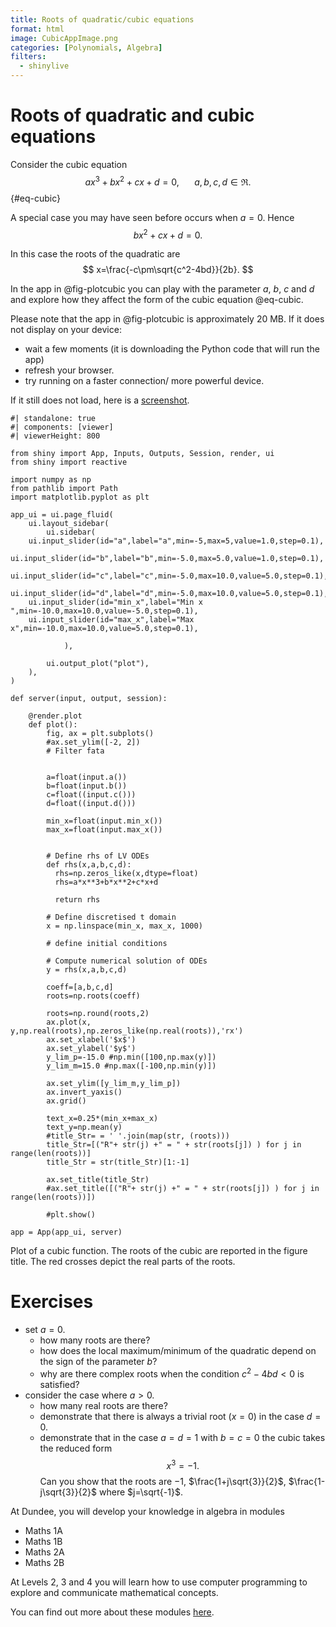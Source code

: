 ```yaml
---
title: Roots of quadratic/cubic equations
format: html 
image: CubicAppImage.png
categories: [Polynomials, Algebra]
filters:
  - shinylive
---
```


# Roots of quadratic and cubic equations

Consider the cubic equation
$$
ax^3+bx^2+cx+d=0, \ \ \quad a,b,c, d \in \Re.
$$ {#eq-cubic}

A special case you may have seen before occurs when $a=0$. Hence
$$
bx^2+cx+d=0.
$$

In this case the roots of the quadratic are
$$
x=\frac{-c\pm\sqrt{c^2-4bd}}{2b}.
$$

In the app in @fig-plotcubic you can play with the parameter $a$, $b$, $c$ and $d$ and explore how they affect the form of the cubic equation @eq-cubic. 

:::{.callout-tip}
Please note that the app in @fig-plotcubic is approximately 20 MB. If it does not display on your device:

- wait a few moments (it is downloading the Python code that will run the app) 
- refresh your browser.  
- try running on a faster connection/ more powerful device.

If it still does not load, here is a [screenshot](CubicRootsDemo.png).

:::

:::{#fig-plotcubic}
```shinylive-python
#| standalone: true
#| components: [viewer]
#| viewerHeight: 800

from shiny import App, Inputs, Outputs, Session, render, ui
from shiny import reactive

import numpy as np
from pathlib import Path
import matplotlib.pyplot as plt

app_ui = ui.page_fluid(
    ui.layout_sidebar(
        ui.sidebar(
    ui.input_slider(id="a",label="a",min=-5,max=5,value=1.0,step=0.1),
    ui.input_slider(id="b",label="b",min=-5.0,max=5.0,value=1.0,step=0.1),
    ui.input_slider(id="c",label="c",min=-5.0,max=10.0,value=5.0,step=0.1),            
    ui.input_slider(id="d",label="d",min=-5.0,max=10.0,value=5.0,step=0.1),            
    ui.input_slider(id="min_x",label="Min x ",min=-10.0,max=10.0,value=-5.0,step=0.1),  
    ui.input_slider(id="max_x",label="Max x",min=-10.0,max=10.0,value=5.0,step=0.1),
        
            ),

        ui.output_plot("plot"),
    ),
)

def server(input, output, session):
    
    @render.plot
    def plot():
        fig, ax = plt.subplots()
        #ax.set_ylim([-2, 2])
        # Filter fata
        
        
        a=float(input.a())
        b=float(input.b())
        c=float((input.c()))
        d=float((input.d()))

        min_x=float(input.min_x())
        max_x=float(input.max_x())

        
        # Define rhs of LV ODEs
        def rhs(x,a,b,c,d):
          rhs=np.zeros_like(x,dtype=float)
          rhs=a*x**3+b*x**2+c*x+d

          return rhs

        # Define discretised t domain
        x = np.linspace(min_x, max_x, 1000)

        # define initial conditions
        
        # Compute numerical solution of ODEs
        y = rhs(x,a,b,c,d)

        coeff=[a,b,c,d]
        roots=np.roots(coeff)

        roots=np.round(roots,2)
        ax.plot(x, y,np.real(roots),np.zeros_like(np.real(roots)),'rx')
        ax.set_xlabel('$x$')
        ax.set_ylabel('$y$')
        y_lim_p=-15.0 #np.min([100,np.max(y)])
        y_lim_m=15.0 #np.max([-100,np.min(y)])

        ax.set_ylim([y_lim_m,y_lim_p])
        ax.invert_yaxis()
        ax.grid()

        text_x=0.25*(min_x+max_x)
        text_y=np.mean(y)
        #title_Str= = ' '.join(map(str, (roots)))
        title_Str=[("R"+ str(j) +" = " + str(roots[j]) ) for j in range(len(roots))]
        title_Str = str(title_Str)[1:-1]

        ax.set_title(title_Str)
        #ax.set_title([("R"+ str(j) +" = " + str(roots[j]) ) for j in range(len(roots))])

        #plt.show()
    
app = App(app_ui, server)
```

Plot of a cubic function. The roots of the cubic are reported in the figure title. The red crosses depict the real parts of the roots. 
:::

# Exercises 

* set $a=0$.
  - how many roots are there?
  - how does the local maximum/minimum of the quadratic depend on the sign of the parameter $b$?
  - why are there complex roots when the condition $c^2-4bd<0$ is satisfied?

* consider the case where $a>0$. 
  - how many real roots are there?
  - demonstrate that there is always a trivial root ($x=0$) in the case $d=0$.
  - demonstrate that in the case $a=d=1$ with $b=c=0$ the cubic takes the reduced form
  $$
      x^3=-1.
  $$
  Can you show that the roots are 
     $-1$, $\frac{1+j\sqrt{3}}{2}$, $\frac{1-j\sqrt{3}}{2}$ where $j=\sqrt{-1}$. 




:::{.callout-note}

At Dundee, you will develop your knowledge in algebra in modules

* Maths 1A
* Maths 1B
* Maths 2A
* Maths 2B

At Levels 2, 3 and 4 you will learn how to use computer programming to explore and communicate mathematical concepts.


You can find out more about these modules [here](https://www.dundee.ac.uk/undergraduate/mathematics-bsc/teaching-and-assessment).

:::





